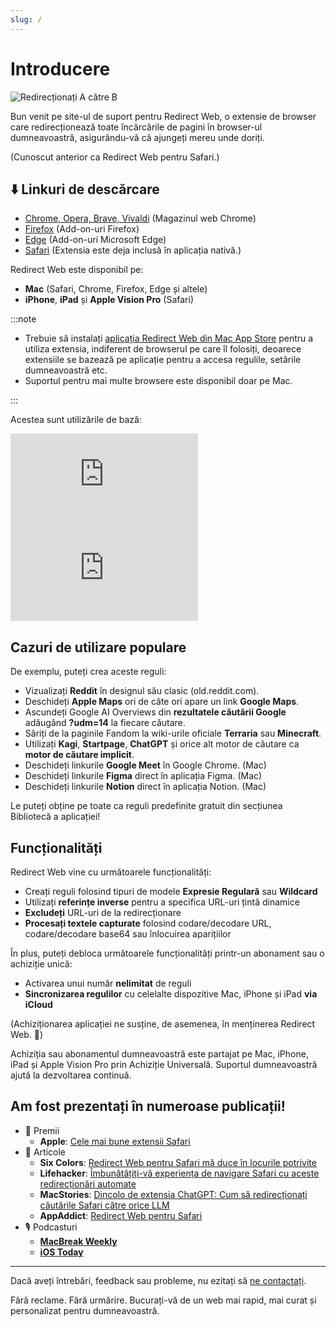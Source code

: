 ```yaml
---
slug: /
---
```



# Introducere

<div style={{display: "flex", flexDirection: "column", alignItems: "flex-start", marginBottom: "25px"}}>
  <img src="./img/redirect-a-to-b.png" style={{display: "block", minWidth: "360px", maxWidth: "500px", width: "100%", height: "auto", marginBottom: "25px"}} alt="Redirecționați A către B" />
  <ExtensionStoreLinks />
</div>

Bun venit pe site-ul de suport pentru Redirect Web, o extensie de browser care redirecționează toate încărcările de pagini în browser-ul dumneavoastră, asigurându-vă că ajungeți mereu unde doriți.

(Cunoscut anterior ca Redirect Web pentru Safari.)

## ⬇️ Linkuri de descărcare

- [Chrome, Opera, Brave, Vivaldi](https://chromewebstore.google.com/detail/ffglckbhfbfmdkefdmjbhpnffkcmlhdh) (Magazinul web Chrome)
- [Firefox](https://addons.mozilla.org/firefox/addon/redirect-web/) (Add-on-uri Firefox)
- [Edge](https://microsoftedge.microsoft.com/addons/detail/hmfkakfdccgdpgemaicfgngnmflefpga) (Add-on-uri Microsoft Edge)
- [Safari](https://apps.apple.com/app/id1571283503) (Extensia este deja inclusă în aplicația nativă.)

Redirect Web este disponibil pe:

- **Mac** (Safari, Chrome, Firefox, Edge și altele)
- **iPhone**, **iPad** și **Apple Vision Pro** (Safari)

:::note

- Trebuie să instalați [aplicația Redirect Web din Mac App Store](https://apps.apple.com/app/id1571283503) pentru a utiliza extensia, indiferent de browserul pe care îl folosiți, deoarece extensiile se bazează pe aplicație pentru a accesa regulile, setările dumneavoastră etc.
- Suportul pentru mai multe browsere este disponibil doar pe Mac.

:::

Acestea sunt utilizările de bază:

<iframe style={{width:"100%", aspectRatio:"9/16", height:"auto", maxHeight:"60vh", maxWidth:"35vh"}} src="https://www.youtube.com/embed/NaQ5X-v-qJU" title="Video demo iOS (YouTube)" frameborder="0" allow="accelerometer; autoplay; clipboard-write; encrypted-media; gyroscope; picture-in-picture; web-share" allowfullscreen></iframe>

<iframe style={{width:"100%", aspectRatio:"17/9", height:"auto", maxHeight:"100vh"}} src="https://www.youtube.com/embed/5eU89Gu73SQ" title="Video demo macOS (YouTube)" frameborder="0" allow="accelerometer; autoplay; clipboard-write; encrypted-media; gyroscope; picture-in-picture; web-share" allowfullscreen></iframe>

## Cazuri de utilizare populare

De exemplu, puteți crea aceste reguli:

- Vizualizați **Reddit** în designul său clasic (old.reddit.com).
- Deschideți **Apple Maps** ori de câte ori apare un link **Google Maps**.
- Ascundeți Google AI Overviews din **rezultatele căutării Google** adăugând **?udm=14** la fiecare căutare.
- Săriți de la paginile Fandom la wiki-urile oficiale **Terraria** sau **Minecraft**.
- Utilizați **Kagi**, **Startpage**, **ChatGPT** și orice alt motor de căutare ca **motor de căutare implicit**.
- Deschideți linkurile **Google Meet** în Google Chrome. (Mac)
- Deschideți linkurile **Figma** direct în aplicația Figma. (Mac)
- Deschideți linkurile **Notion** direct în aplicația Notion. (Mac)

Le puteți obține pe toate ca reguli predefinite gratuit din secțiunea Bibliotecă a aplicației!

## Funcționalități

Redirect Web vine cu următoarele funcționalități:

- Creați reguli folosind tipuri de modele **Expresie Regulară** sau **Wildcard**
- Utilizați **referințe inverse** pentru a specifica URL-uri țintă dinamice
- **Excludeți** URL-uri de la redirecționare
- **Procesați textele capturate** folosind codare/decodare URL, codare/decodare base64 sau înlocuirea aparițiilor

În plus, puteți debloca următoarele funcționalități printr-un abonament sau o achiziție unică:

- Activarea unui număr **nelimitat** de reguli
- **Sincronizarea regulilor** cu celelalte dispozitive Mac, iPhone și iPad **via iCloud**

(Achiziționarea aplicației ne susține, de asemenea, în menținerea Redirect Web. 🙏)

Achiziția sau abonamentul dumneavoastră este partajat pe Mac, iPhone, iPad și Apple Vision Pro prin Achiziție Universală. Suportul dumneavoastră ajută la dezvoltarea continuă.

## Am fost prezentați în numeroase publicații!

* 🏅 Premii
    * **Apple**: [Cele mai bune extensii Safari](https://apps.apple.com/us/story/id1377753262)
* 📰 Articole
    * **Six Colors**: [Redirect Web pentru Safari mă duce în locurile potrivite](https://sixcolors.com/post/2022/11/redirect-web-for-safari-takes-me-to-the-right-places/)
    * **Lifehacker**: [Îmbunătățiți-vă experiența de navigare Safari cu aceste redirecționări automate](https://lifehacker.com/improve-your-safari-browsing-experience-with-these-auto-1849812013)
    * **MacStories**: [Dincolo de extensia ChatGPT: Cum să redirecționați căutările Safari către orice LLM](https://www.macstories.net/tutorials/beyond-chatgpts-extension-how-to-redirect-safari-searches-to-any-llm/)
    * **AppAddict**: [Redirect Web pentru Safari](https://appaddict.app/post/redirect-web-for-safari)
* 🎙️ Podcasturi
    * [**MacBreak Weekly**](https://youtu.be/I251K3L2s88?t=7427)
    * [**iOS Today**](https://youtu.be/cWkwH84b6M4?t=636)

---

Dacă aveți întrebări, feedback sau probleme, nu ezitați să [ne contactați](contact-us).

Fără reclame. Fără urmărire. Bucurați-vă de un web mai rapid, mai curat și personalizat pentru dumneavoastră.
